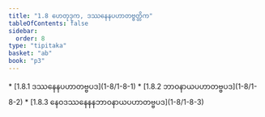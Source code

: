 ```yaml
---
title: "1.8 ဟေတုဒုက, ဒဿနေနပဟာတဗ္ဗတ္တိက"
tableOfContents: false
sidebar:
  order: 8
type: "tipitaka"
basket: "ab"
book: "p3"
---
```



<DynamicBreadcrumb />



<TableOfContents book="p3" section="1.8">
* [1.8.1 ဒဿနေနပဟာတဗ္ဗပဒ](1-8/1-8-1)
* [1.8.2 ဘာဝနာယပဟာတဗ္ဗပဒ](1-8/1-8-2)
* [1.8.3 နေဝဒဿနေနနဘာဝနာယပဟာတဗ္ဗပဒ](1-8/1-8-3)
</TableOfContents>
